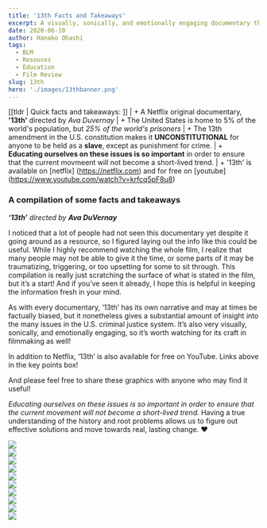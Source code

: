 ```yaml
---
title: '13th Facts and Takeaways'
excerpt: A visually, sonically, and emotionally engaging documentary that gives a substantial amount of insight into the many issues in the U.S. criminal justice system. 
date: 2020-06-10
author: Hanako Ohashi
tags:
  - BLM
  - Resouces
  - Education
  - Film Review
slug: 13th
hero: './images/13thbanner.png'
---
```


[[tldr | Quick facts and takeaways: ]]
| + A Netflix original documentary, **'13th'** directed by _Ava Duvernay_ 
| + The United States is home to 5% of the world's population, but _25% of the world's prisoners_
| + The 13th amendment in the U.S. constitution makes it **UNCONSTITUTIONAL** for anyone to be held as a **slave**, except as punishment for crime.
| + **Educating ourselves on these issues is so important** in order to ensure that the current movmeent will not become a short-lived trend. 
| + '13th' is available on [netflix] (https://netflix.com) and for free on [youtube] (https://www.youtube.com/watch?v=krfcq5pF8u8)


### A compilation of some facts and takeaways 
*_**‘13th’** directed by **Ava DuVernay**_*


I noticed that a lot of people had not seen this documentary yet despite it going around as a resource, so I figured laying out the info like this could be useful. While I highly recommend watching the whole film, I realize that many people may not be able to give it the time, or some parts of it may be traumatizing, triggering, or too upsetting for some to sit through. This compilation is really just scratching the surface of what is stated in the film, but it’s a start! And if you’ve seen it already, I hope this is helpful in keeping the information fresh in your mind.

As with every documentary, ‘13th’ has its own narrative and may at times be factually biased, but it nonetheless gives a substantial amount of insight into the many issues in the U.S. criminal justice system. It’s also very visually, sonically, and emotionally engaging, so it’s worth watching for its craft in filmmaking as well!

In addition to Netflix, ‘13th’ is also available for free on YouTube. Links above in the key points box! 

And please feel free to share these graphics with anyone who may find it useful!

_Educating ourselves on these issues is so important in order to ensure that the current movement will not become a short-lived trend._
Having a true understanding of the history and root problems allows us to figure out effective solutions and move towards real, lasting change. ❤️


<div class='Image__Container'>
  <div class='Image__Container__left'>
    <div class='Image__Small'>
      <img src='https://res.cloudinary.com/dqdjvulmw/image/upload/v1591869817/103604229_3041140239312457_3923523357771484451_n_1_b9sajk.jpg' />
    </div>
  </div>
  <div class='Image__Container__right'>
    <div class='Image__Small'>
      <img src='https://res.cloudinary.com/dqdjvulmw/image/upload/v1591869816/103292820_2371358142966872_8744106909793533475_n_1_hmbfo1.jpg' />
    </div>
  </div>
</div>

<div class='Image__Container'>
  <div class='Image__Container__left'>
    <div class='Image__Small'>
      <img src='https://res.cloudinary.com/dqdjvulmw/image/upload/v1591869818/104227827_3391075214276481_7912957796566249383_n_t5vkki.jpg' />
    </div>
  </div>
  <div class='Image__Container__right'>
    <div class='Image__Small'>
      <img src='https://res.cloudinary.com/dqdjvulmw/image/upload/v1591869816/103104219_559898461631525_4419428511743925191_n_tatl2e.jpg' />
    </div>
  </div>
</div>
<div class='Image__Container'>
  <div class='Image__Container__left'>
    <div class='Image__Small'>
      <img src='https://res.cloudinary.com/dqdjvulmw/image/upload/v1591869814/104199792_301222631040827_4313954710815784498_n_xaob3k.jpg' />
    </div>
  </div>
  <div class='Image__Container__right'>
    <div class='Image__Small'>
      <img src='https://res.cloudinary.com/dqdjvulmw/image/upload/v1591869813/104126133_187748372564780_4176771624519536554_n_za0spx.jpg' />
    </div>
  </div>
</div>
<div class='Image__Container'>
  <div class='Image__Container__left'>
    <div class='Image__Small'>
      <img src='https://res.cloudinary.com/dqdjvulmw/image/upload/v1591869817/103322224_674417859790347_6217284265757576825_n_jfzzac.jpg' />
    </div>
  </div>
  <div class='Image__Container__right'>
    <div class='Image__Small'>
      <img src='https://res.cloudinary.com/dqdjvulmw/image/upload/v1591869814/103344690_846158192460386_7441819263661496752_n_rh4j0s.jpg' />
    </div>
  </div>
</div>
<div class='Image__Container'>
  <div class='Image__Container__left'>
    <div class='Image__Small'>
      <img src='https://res.cloudinary.com/dqdjvulmw/image/upload/v1591869815/103364011_351492982488714_4049769968203336926_n_suasev.jpg' />
    </div>
  </div>
  <div class='Image__Container__right'>
    <div class='Image__Small'>
      <img src='https://res.cloudinary.com/dqdjvulmw/image/upload/v1591869816/103595746_1506463812865200_5861124757730856031_n_iaohqr.jpg' />
    </div>
  </div>
</div>
